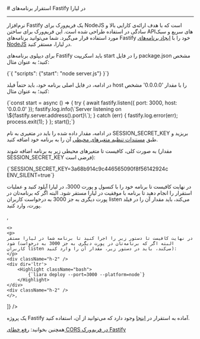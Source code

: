 
<Layout>
# استقرار برنامه‌های Fastify در لیارا
<hr className="mb-2" />
نرم‌افزار Fastify یک فریم‌ورک برای NodeJS است که با هدف ارائه‌ی کارایی بالا و سادگی در استفاده طراحی شده است. این فریم‌ورک  برای ساختن APIهای سریع و سبک مورد استفاده قرار می‌گیرد. شما می‌توانید برنامه‌های Fastify خود را با <a href="../how-tos/create-app" className="">ایجاد برنامه‌های NodeJS</a> در لیارا، مستقر کنید.

برای دیپلوی برنامه‌های Fastify باید اسکریپت <Important>start</Important> را در فایل <Important>package.json</Important> مشخص کنید؛ به عنوان مثال: 

<div className="h-2" />
<div dir='ltr'>
    <Highlight className="bash">
        {`{
  "scripts": {"start": "node server.js"}
}`}
    </Highlight>
</div>
<div className="h-2" />

در ادامه، در فایل اصلی برنامه خود، باید حتماً فیلد <Important>host</Important> را با مقدار <Important>'0.0.0.0'</Important> مشخص کنید؛ به عنوان مثال:
<div className="h-2" />
<div dir='ltr'>
    <Highlight className="js">
        {`const start = async () => {
  try {
    await fastify.listen({ port: 3000, host: '0.0.0.0' });
    fastify.log.info(\`Server listening on \${fastify.server.address().port}\`);
  } catch (err) {
    fastify.log.error(err);
    process.exit(1);
  }
};
start();`}
    </Highlight>
</div>
<div className="h-2" />

در ادامه، مقدار داده شده را باید در متغیری به نام <Important>SESSION_SECRET_KEY</Important> بریزید و طبق <a href="../../details/envs" className="blue-link">مستندات تنظیم متغیرهای محیطی</a> آن را به برنامه خود اضافه کنید.

به صورت کلی، کافیست تا متغیرهای محیطی زیر به برنامه اضافه شوند (مقدار <Important>SESSION_SECRET_KEY</Important> فرضی است): 

<div className="h-2" />

<div className="h-2" />
<div dir='ltr'>
    <Highlight className="bash">
        {`SESSION_SECRET_KEY=3a68b914c9c446565090f8f56142924c
ENV_SILENT=true`}
    </Highlight>
</div>
<div className="h-2" />

<Section id="deploy" title="استقرار برنامه" />
<Tabs 
    tabs={["Liara Console", "Liara CLI"]} 
    content={[
    <>
    <p>
        در نهایت کافیست تا برنامه خود را با کنسول و پورت 3000، در لیارا آپلود کنید و عملیات استقرار را انجام دهید تا برنامه با موفقیت در لیارا مستقر شود. البته اگر که برنامه‌تان در پورت دیگری به جز 3000 به درخواست کاربران listen می‌کند، باید مقدار آن را در فیلد پورت، وارد کنید.
    </p>
    </>,

    <>
    <p>
    در نهایت کافیست تا دستور زیر را اجرا کنید تا برنامه شما در لیارا مستقر شود (البته اگر که برنامه‌تان در پورت دیگری به جز 3000 به درخواست کاربران listen می‌کند، باید در دستور زیر، مقدار آن را وارد کنید):
    </p>
    <div className="h-2" />
    <div dir='ltr'>
        <Highlight className="bash">
            {`liara deploy --port=3000 --platform=node`}
        </Highlight>
    </div>
    <div className="h-2" />
    </>,

]} 
/>

<Alert variant="success">
<p>
یک پروژه Fastify آماده به استقرار در <a href="https://github.com/liara-cloud/fastify-getting-started" className="blue-link">اینجا</a> وجود دارد که می‌توانید از آن، استفاده کنید.
</p>
</Alert>

<Alert variant="success">
<p>
همچنین بخوانید: <a href="../fix-common-errors/cors-error/fastify" className="blue-link">رفع خطای CORS در فریم‌ورک Fastify</a>
</p>
</Alert>

</Layout>